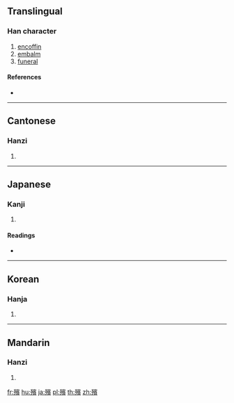 {{also|殡}}
==Translingual==

===Han character===
{{Han char|rn=78|rad=歹|as=14|sn=18|four=13286|canj=MNJMC|ids=⿰歹賓}}

# [[encoffin]]
# [[embalm]]
# [[funeral]]

====References====
* {{Han ref|kx=0583.440|dkj=16596|dj=0976.290|hdz=21395.170|uh=6BAF|ud=27567|bh=C26C|bd=49772}}

----

==Cantonese==

===Hanzi===
{{yue-hanzi|jyut=|y=ban3|sim=殡}}

# {{defn|lang=yue|sort=歹14}}

----

==Japanese==

===Kanji===
{{ja-kanji|grade=|rs=歹14}}

# {{defn|lang=ja|sort=歹14}}

====Readings====
* {{ja-readings|on=[[ひん]] (hin)|kun=[[かりもがり]] (karimogari)}}

----

==Korean==

===Hanja===
{{ko-hanja|hangeul=빈|eumhun=|rv=bin|mr=pin|y=pin}}

# {{defn|lang=ko|sort=歹14}}

----

==Mandarin==

===Hanzi===
{{cmn-hanzi|sim=殡|pin=[[bìn]] ([[bin4]])|wg=pin<sup>4</sup>}}

# {{defn|lang=cmn|sort=歹14}}

[[fr:殯]]
[[hu:殯]]
[[ja:殯]]
[[pl:殯]]
[[th:殯]]
[[zh:殯]]
